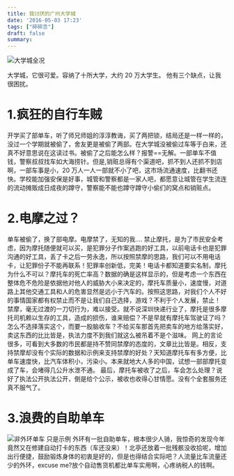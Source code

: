 ```yaml
---
title: 我讨厌的广州大学城
date: '2016-05-03 17:23'
tags: ["碎碎念"]
draft: false
summary: 
---
```

![大学城全况](https://images.scar.site/20220223005548.png)

大学城，它很可爱。容纳了十所大学，大约 20 万大学生。
他有三个缺点，让我很困扰。

# 1.疯狂的自行车贼

开学买了部单车，听了师兄师姐的淳淳教诲，买了两把锁，结局还是一样一样的，没过一个学期就被偷了，舍友更是被偷了两部。在大学城没被偷过车等于白来，还真不好意思说在这读过书。被偷了之后能怎么样？报警==无解。一部单车不值钱，警察叔叔找车如大海捞针。但是,销赃总得有个渠道吧，抓不到人还抓不到店啊，一部车事是小，20 万人一人一部就不小了吧，这市场流通速度，比翻书还快。学校能加强安保是好事，城管和警察都是一家人吧，都愿意让城管在学生流连的流动摊贩成日成夜的蹲守，警察能不能也蹲守蹲守小偷们的窝点和销赃点。

# 2.电摩之过？

单车被偷了，换了部电摩。电摩禁了，无知的我....
禁止摩托，是为了市民安全考虑，因为摩托随便就可以买，是犯罪分子作案逃跑的好工具，以前电话卡也是犯罪沟通的好工具，丢了卡之后一劳永逸，所以按照禁摩的思路，我们可以不用电话卡，让犯罪份子不能再联系！犯罪率创新低，完美！电话卡都知道要实名制，摩托为什么不可以？摩托车的死亡率高？数据的确是这样显示的，但是考虑一个东西在整体危不危险是依据他对他人的威胁大小来决定的，摩托车质量小，速度慢，对道路上其他交通工具和人的危害显然是远小于汽车的。按照这思路，对我们个人不好的事情国家都有权禁止而不是让我们自己选择，游戏？不利于个人发展，禁止！
禁摩，毫无过渡的一刀切行为，难以接受。就不说深圳快递行业了，摩托是很多摩托司机赖以生存的工具，造成的损伤，谁来赔偿？不是早就有摩托车驾驶证了吗？怎么不选择落实这个，而要一股脑收车？不给买车那首先把卖车的地方给落实好，卖这东西的比比皆是，执法力度不到我们就这么被吊着不是个滋味。
网上的言论很多，可看到大多数的市民都是持不赞同禁摩的态度的，文章比比皆是。相反，支持禁摩却没有个实际的数据和示例来支持禁摩的好处？天知道摩托车有多方便，比单车速度快，比汽车体积小，污染小。本来就地大人多的中国，试想一部部摩托变成了车，会堵得几公升水泄不通。
最后，摩托车被收了之后，车会怎么处理？说好了执法公开执法公开，倒是给个公示，被收也收得心甘情愿。没有个全套服务还真不服气了。

# 3.浪费的自助单车

![非外环单车 只是示例](https://images.scar.site/20220223005624.png)
外环有一批自助单车，根本很少人骑，我惊奇的发现今年竟然又在修建自动打卡的东西（车还没来）！北亭还放着一批残骸没收拾呢，增加出行便捷，鼓励锻炼身体的初衷是好的，但是也得结合实际吧？人流量比车流量还少的外环，excuse me?放个自动售货机都比单车实用啊，心疼纳税人的钱啊。
